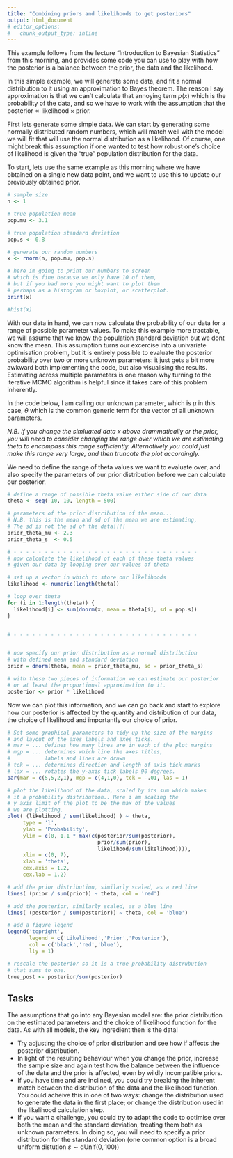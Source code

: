 ```yaml
---
title: "Combining priors and likelihoods to get posteriors"
output: html_document
# editor_options: 
#   chunk_output_type: inline
---
```


This example follows from the lecture "Introduction to Bayesian Statistics" from this morning, and provides some code you can use to play with how the posterior is a balance between the prior, the data and the likelihood.

In this simple example, we will generate some data, and fit a normal distribution to it using an approximation to Bayes theorem. The reason I say approximation is that we can't calculate that annoying term $p(x)$ which is the probability of the data, and so we have to work with the assumption that the $\mbox{posterior} \propto \mbox{likelihood} \times \mbox{prior}$.

First lets generate some simple data. We can start by generating some normally distributed random numbers, which will match well with the model we will fit that will use the normal distribution as a likelihood. Of course, one might break this assumption if one wanted to test how robust one's choice of likelihood is given the "true" population distribution for the data.

To start, lets use the same example as this morning where we have obtained on a single new data point, and we want to use this to update our previously obtained prior.

```r

# sample size
n <- 1

# true population mean
pop.mu <- 3.1

# true population standard deviation
pop.s <- 0.8

# generate our random numbers
x <- rnorm(n, pop.mu, pop.s)

# here im going to print our numbers to screen 
# which is fine because we only have 10 of them, 
# but if you had more you might want to plot them
# perhaps as a histogram or boxplot, or scatterplot.
print(x)

#hist(x)

```

With our data in hand, we can now calculate the probability of our data for a range of possible parameter values. To make this example more tractable, we will assume that we know the population standard deviation but we dont know the mean. This assumption turns our excercise into a univariate optimisation problem, but it is entirely possible to evaluate the posterior probability over two or more unknown parameters: it just gets a bit more awkward both implementing the code, but also visualising the results. Estimating across multiple parameters is one reason why turning to the iterative MCMC algorithm is helpful since it takes care of this problem inherently.

In the code below, I am calling our unknown parameter, which is $\mu$ in this case, $\theta$ which is the common generic term for the vector of all unknown parameters.

*N.B. if you change the simluated data x above drammatically or the prior, you will need to consider changing the range over which we are estimating theta to encompass this range sufficiently. Alternatively you could just make this range very large, and then truncate the plot accordingly.*

We need to define the range of theta values we want to evaluate over, and also specify the parameters of our prior distribution before we can calculate our posterior.

```r

# define a range of possible theta value either side of our data
theta <- seq(-10, 10, length = 500)

# parameters of the prior distribution of the mean... 
# N.B. this is the mean and sd of the mean we are estimating,
# The sd is not the sd of the data!!!!
prior_theta_mu <- 2.3
prior_theta_s  <- 0.5

```


```r

# - - - - - - - - - - - - - - - - - - - - - - - - - - - - - - 
# now calculate the likelihood of each of these theta values
# given our data by looping over our values of theta

# set up a vector in which to store our likelihoods
likelihood <- numeric(length(theta))

# loop over theta
for (i in 1:length(theta)) {
  likelihood[i] <- sum(dnorm(x, mean = theta[i], sd = pop.s))
}


# - - - - - - - - - - - - - - - - - - - - - - - - - - - - - - 


# now specify our prior distribution as a normal distribution
# with defined mean and standard deviation
prior = dnorm(theta, mean = prior_theta_mu, sd = prior_theta_s)

# with these two pieces of information we can estimate our posterior
# or at least the proportional approximation to it.
posterior <- prior * likelihood

```

Now we can plot this information, and we can go back and start to explore how our posterior is affected by the quantity and distribution of our data, the choice of likelihood and importantly our choice of prior.

```r

# Set some graphical parameters to tidy up the size of the margins
# and layout of the axes labels and axes ticks.
# mar = ... defines how many lines are in each of the plot margins
# mgp = ... determines which line the axes titles, 
#           labels and lines are drawn
# tck = ... determines direction and length of axis tick marks
# lax = ... rotates the y-axis tick labels 90 degrees.
par(mar = c(5,5,2,1), mgp = c(4,1,0), tck = -.01, las = 1)

# plot the likelihood of the data, scaled by its sum which makes 
# it a probability distribution.. Here i am scaling the 
# y axis limit of the plot to be the max of the values 
# we are plotting.
plot( (likelihood / sum(likelihood) ) ~ theta, 
     type = 'l', 
     ylab = 'Probability', 
     ylim = c(0, 1.1 * max(c(posterior/sum(posterior), 
                             prior/sum(prior), 
                             likelihood/sum(likelihood)))), 
     xlim = c(0, 7),
     xlab = 'theta', 
     cex.axis = 1.2, 
     cex.lab = 1.2)

# add the prior distribution, similarly scaled, as a red line
lines( (prior / sum(prior)) ~ theta, col = 'red')

# add the posterior, similarly scaled, as a blue line
lines( (posterior / sum(posterior)) ~ theta, col = 'blue')

# add a figure legend
legend('topright', 
       legend = c('Likelihood','Prior','Posterior'),
       col = c('black','red','blue'),
       lty = 1)

# rescale the posterior so it is a true probability distrubution
# that sums to one.
true_post <- posterior/sum(posterior)

```

## Tasks
The assumptions that go into any Bayesian model are: the prior distribution on the estimated parameters and the choice of likelihood function for the data. As with all models, the key ingredient then is the data!

- Try adjusting the choice of prior distribution and see how if affects the posterior distribution.
- In light of the resulting behaviour when you change the prior, increase the sample size and again test how the balance between the influence of the data and the prior is affected, even by wildly incompatible priors.
- If you have time and are inclined, you could try breaking the inherent match between the distribution of the data and the likelihood function. You could acheive this in one of two ways: change the distribution used to generate the data in the first place; or change the distribution used in the likelihood calculation step.
- If you want a challenge, you could try to adapt the code to optimise over both the mean and the standard deviation, treating them both as unknown parameters. In doing so, you will need to specify a prior distribution for the standard deviation (one common option is a broad uniform distution $s \sim \text{dUnif}(0, 100)$)
